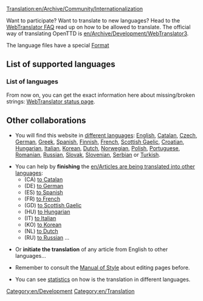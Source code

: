 [[Translation:en/Archive/Community/Internationalization]]


Want to participate? Want to translate to new languages? Head to the [http://translator.openttd.org/en/faq WebTranslator FAQ] read up on how to be allowed to translate. The official way of translating OpenTTD is [[en/Archive/Development/WebTranslator3]].

The language files have a special [[en/Archive/Source/OpenTTDDevBlackBook/Format of langfiles|Format]]

=='''List of supported languages'''==

==='''List of languages'''===
From now on, you can get the exact information here about missing/broken strings:
[http://translator.openttd.org/status WebTranslator status page].

=='''Other collaborations'''==
*You will find this website in [[:Category:en/Articles in other languages|different languages]]: [[en/Main Page|English]], [[ca/Main Page|Catalan]], [[cs/Main Page|Czech]], [[de/Main Page|German]], [[el/Main Page|Greek]], [[es/Main Page|Spanish]], [[fi/Main Page|Finnish]], [[fr/Main Page|French]], [[gd/Main Page|Scottish Gaelic]], [[hr/Main Page|Croatian]], [[hu/Main Page|Hungarian]], [[it/Main Page|Italian]], [[ko/Main Page|Korean]], [[nl/Main Page|Dutch]], [[no/Main Page|Norwegian]], [[pl/Main Page|Polish]], [[pt/Main Page|Portuguese]], [[ro/Main Page|Romanian]], [[ru/Main Page|Russian]], [[sk/Main Page|Slovak]], [[sl/Main Page|Slovenian]], [[sr/Main Page|Serbian]] or [[tr/Main Page|Turkish]].

*You can help by '''finishing''' the [[en/Articles are being translated into other languages]]:
**(CA) [[:Category:ca/Articles traduint-se al català|to Catalan]]
**(DE) [[:Category:de/Artikel, welche in die deutsche Sprache übersetzt werden|to German]]
**(ES) [[:Category:es/Artículos que se están traduciendo al español|to Spanish]]
**(FR) [[:Category:fr/À traduire en français|to French]]
**(GD) [[:Category:gd/Ag eadar-theangachadh dhan Ghàidhlig|to Scottish Gaelic]]
**(HU) [[:Category:hu/Fordításban|to Hungarian]]
**(IT) [[:Category:it/Articoli in fase di traduzione|to Italian]]
**(KO) [[:Category:ko/한국어로 번역되어야할 문서|to Korean]]
**(NL) [[:Category:nl/Artikelen die worden vertaald|to Dutch]]
**(RU) [[:Category:ru/Статьи, которые в настоящее время переводятся на русский язык|to Russian]] ...

*Or '''initiate the translation''' of any article from English to other languages...

*Remember to consult the [[en/Wiki/Manual of Style#non-english-pages|Manual of Style]] about editing pages before.

*You can see [[:Category:en/Other languages|statistics]] on how is the translation in different languages.

[[Category:en/Development]][[Category:en/Translation]]